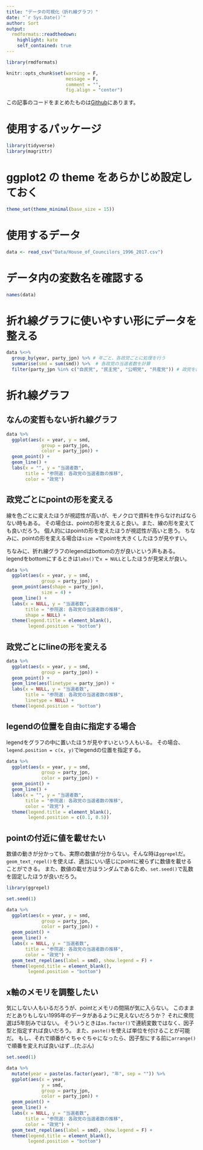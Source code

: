 ---
title: "データの可視化（折れ線グラフ）"
date: "`r Sys.Date()`"
author: Sort
output:
  rmdformats::readthedown:
    highlight: kate
    self_contained: true
---

```{r, include=FALSE}
library(rmdformats)

knitr::opts_chunk$set(warning = F,
                      message = F,
                      comment = "",
                      fig.align = "center")
```

この記事のコードをまとめたものは[Github](https://github.com/FruitGranola?tab=repositories)にあります。

# 使用するパッケージ

```{r}
library(tidyverse)
library(magrittr)
```

# ggplot2 の theme をあらかじめ設定しておく

```{r}
theme_set(theme_minimal(base_size = 15))
```

# 使用するデータ

```{r}
data <- read_csv("Data/House_of_Councilors_1996_2017.csv")
```

# データ内の変数名を確認する

```{r}
names(data)
```

# 折れ線グラフに使いやすい形にデータを整える

```{r}
data %<>% 
  group_by(year, party_jpn) %>% # 年ごと、各政党ごとに処理を行う
  summarise(smd = sum(smd)) %>%  # 各政党の当選者数を計算
  filter(party_jpn %in% c("自民党", "民主党", "公明党", "共産党")) # 政党を絞る
```

# 折れ線グラフ

## なんの変哲もない折れ線グラフ

```{r}
data %>% 
  ggplot(aes(x = year, y = smd,
             group = party_jpn,
             color = party_jpn)) +
  geom_point() +
  geom_line() +
  labs(x = "", y = "当選者数", 
       title = "参院選: 各政党の当選者数の推移",
       color = "政党")
```

## 政党ごとにpointの形を変える

線を色ごとに変えたほうが視認性が高いが、モノクロで資料を作らなければならない時もある。
その場合は、pointの形を変えると良い。また、線の形を変えても良いだろう。
個人的にはpointの形を変えたほうが視認性が高いと思う。
ちなみに、pointの形を変える場合は`size =`でpointを大きくしたほうが見やすい。

ちなみに、折れ線グラフのlegendはbottomの方が良いという声もある。
legendをbottomにするときは`labs()`で`x = NULL`としたほうが見栄えが良い。

```{r}
data %>% 
  ggplot(aes(x = year, y = smd, 
             group = party_jpn)) +
  geom_point(aes(shape = party_jpn),
             size = 4) +
  geom_line() +
  labs(x = NULL, y = "当選者数",
       title = "参院選: 各政党の当選者数の推移",
       shape = NULL) +
  theme(legend.title = element_blank(),
        legend.position = "bottom")
```

## 政党ごとにlineの形を変える

```{r}
data %>% 
  ggplot(aes(x = year, y = smd, 
             group = party_jpn)) +
  geom_point() +
  geom_line(aes(linetype = party_jpn)) +
  labs(x = NULL, y = "当選者数",
       title = "参院選: 各政党の当選者数の推移",
       linetype = NULL) +
  theme(legend.position = "bottom")
```

## legendの位置を自由に指定する場合

legendをグラフの中に置いたほうが見やすいという人もいる。
その場合、`legend.position = c(x, y)`でlegendの位置を指定する。

```{r}
data %>% 
  ggplot(aes(x = year, y = smd,
             group = party_jpn,
             color = party_jpn)) +
  geom_point() +
  geom_line() +
  labs(x = "", y = "当選者数", 
       title = "参院選: 各政党の当選者数の推移",
       color = "政党") +
  theme(legend.title = element_blank(), 
        legend.position = c(0.1, 0.5))
```

## pointの付近に値を載せたい

数値の動きが分かっても、実際の数値が分からない。そんな時は`ggrepel`だ。
`geom_text_repel()`を使えば、適当にいい感じにpointに被らずに数値を載せることができる。
また、数値の載せ方はランダムであるため、`set.seed()`で乱数を固定したほうが良いだろう。

```{r}
library(ggrepel)

set.seed(1)

data %>% 
  ggplot(aes(x = year, y = smd,
             group = party_jpn,
             color = party_jpn)) +
  geom_point() +
  geom_line() +
  labs(x = NULL, y = "当選者数", 
       title = "参院選: 各政党の当選者数の推移",
       color = "政党") +
  geom_text_repel(aes(label = smd), show.legend = F) +
  theme(legend.title = element_blank(),
        legend.position = "bottom")
```

## x軸のメモリを調整したい

気にしない人もいるだろうが、pointとメモリの間隔が気に入らない。
このままだとありもしない1995年のデータがあるように見えないだろうか？
それに衆院選は5年刻みではない。
そういうときは`as.factor()`で連続変数ではなく、因子型と指定すれば良いだろう。
また、`paste()`を使えば単位を付けることが可能だ。
もし、それで順番がぐちゃぐちゃになったら、因子型にする前に`arrange()`で順番を変えれば良いはず...(たぶん)

```{r}
set.seed(1)

data %>% 
  mutate(year = paste(as.factor(year), "年", sep = "")) %>% 
  ggplot(aes(x = year,
             y = smd,
             group = party_jpn,
             color = party_jpn)) +
  geom_point() +
  geom_line() +
  labs(x = NULL, y = "当選者数", 
       title = "参院選: 各政党の当選者数の推移",
       color = "政党") +
  geom_text_repel(aes(label = smd), show.legend = F) +
  theme(legend.title = element_blank(),
        legend.position = "bottom") 
```




























